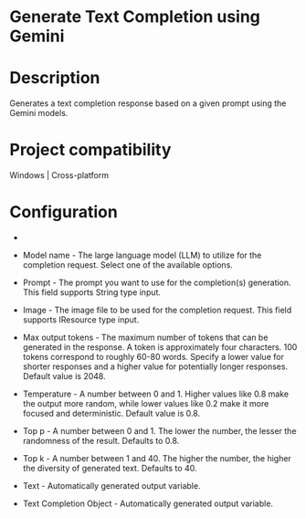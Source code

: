﻿# Generate Text Completion using Gemini

# Description

Generates a text completion response based on a given prompt using the Gemini
                models.

# Project compatibility

Windows | Cross-platform

# Configuration

* 
* Model name - The large language model (LLM) to utilize for the completion request. Select one of the available options.
* Prompt - The prompt you want to use for the completion(s) generation. This field supports String type input.

* Image - The image file to be used for the completion request. This field supports IResource type input.







* Max output tokens - The maximum number of tokens that can be generated in the response. A token is approximately four characters. 100 tokens correspond to roughly 60-80 words. Specify a lower value for shorter responses and a higher value for potentially longer responses. Default value is 2048.
* Temperature - A number between 0 and 1. Higher values like 0.8 make the output more random, while lower values like 0.2 make it more focused and deterministic. Default value is 0.8.
* Top p - A number between 0 and 1. The lower the number, the lesser the randomness of the result. Defaults to 0.8.
* Top k - A number between 1 and 40. The higher the number, the higher the diversity of generated text. Defaults to 40.



* Text - Automatically generated output variable.
* Text Completion Object - Automatically generated output variable.
